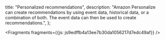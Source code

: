   title: "Personalized recommendations",
  description: "Amazon Personalize can create recommendations by using event data, historical data, or a combination of both. The event data can then be used to create recommendations.",
};






<Fragments fragments={{js: js9edffb4a13ee7b30da1056217d7edc49af}} />